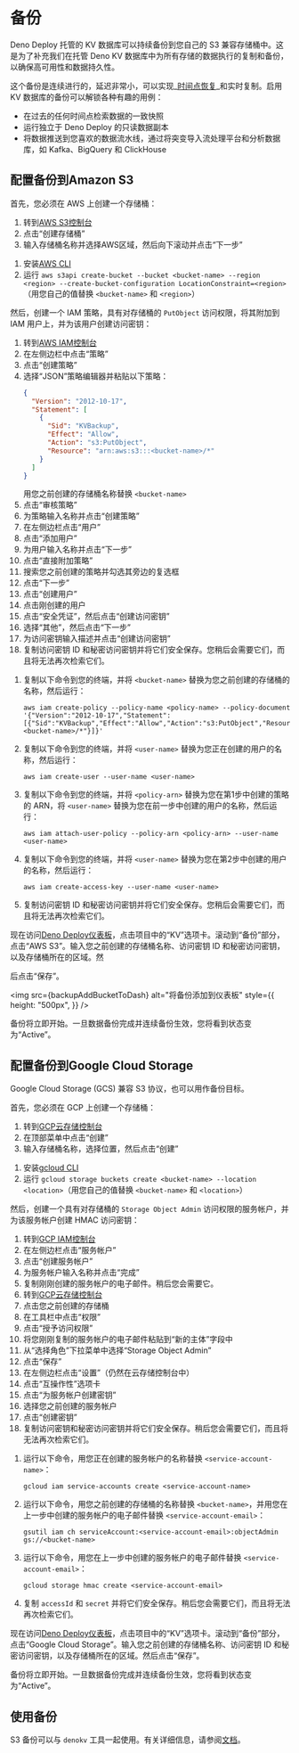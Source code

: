 
# 备份

<Admonition />

Deno Deploy 托管的 KV 数据库可以持续备份到您自己的 S3 兼容存储桶中。这是为了补充我们在托管 Deno KV 数据库中为所有存储的数据执行的复制和备份，以确保高可用性和数据持久性。

这个备份是连续进行的，延迟非常小，可以实现_[时间点恢复](https://en.wikipedia.org/wiki/Point-in-time_recovery)_和实时复制。启用 KV 数据库的备份可以解锁各种有趣的用例：

- 在过去的任何时间点检索数据的一致快照
- 运行独立于 Deno Deploy 的只读数据副本
- 将数据推送到您喜欢的数据流水线，通过将突变导入流处理平台和分析数据库，如 Kafka、BigQuery 和 ClickHouse

## 配置备份到Amazon S3

首先，您必须在 AWS 上创建一个存储桶：


<Tabs groupId="aws-tool">
<TabItem value="console" label="AWS控制台" default>

1. 转到[AWS S3控制台](https://s3.console.aws.amazon.com/s3/home)
2. 点击“创建存储桶”
3. 输入存储桶名称并选择AWS区域，然后向下滚动并点击“下一步”

</TabItem>
<TabItem value="cli" label="AWS CLI">

1. 安装[AWS CLI](https://docs.aws.amazon.com/cli/latest/userguide/getting-started-install.html)
2. 运行 `aws s3api create-bucket --bucket <bucket-name> --region <region> --create-bucket-configuration LocationConstraint=<region>`（用您自己的值替换 `<bucket-name>` 和 `<region>`）

</TabItem>
</Tabs>

然后，创建一个 IAM 策略，具有对存储桶的 `PutObject` 访问权限，将其附加到 IAM 用户上，并为该用户创建访问密钥：

<Tabs groupId="aws-tool">
<TabItem value="console" label="AWS控制台" default>

1. 转到[AWS IAM控制台](https://console.aws.amazon.com/iam/home)
2. 在左侧边栏中点击“策略”
3. 点击“创建策略”
4. 选择“JSON”策略编辑器并粘贴以下策略：
   ```json
   {
     "Version": "2012-10-17",
     "Statement": [
       {
         "Sid": "KVBackup",
         "Effect": "Allow",
         "Action": "s3:PutObject",
         "Resource": "arn:aws:s3:::<bucket-name>/*"
       }
     ]
   }
   ```
   用您之前创建的存储桶名称替换 `<bucket-name>`
5. 点击“审核策略”
6. 为策略输入名称并点击“创建策略”
7. 在左侧边栏点击“用户”
8. 点击“添加用户”
9. 为用户输入名称并点击“下一步”
10. 点击“直接附加策略”
11. 搜索您之前创建的策略并勾选其旁边的复选框
12. 点击“下一步”
13. 点击“创建用户”
14. 点击刚创建的用户
15. 点击“安全凭证”，然后点击“创建访问密钥”
16. 选择“其他”，然后点击“下一步”
17. 为访问密钥输入描述并点击“创建访问密钥”
18. 复制访问密钥 ID 和秘密访问密钥并将它们安全保存。您稍后会需要它们，而且将无法再次检索它们。

</TabItem>
<TabItem value="cli" label="AWS CLI">

1. 复制以下命令到您的终端，并将 `<bucket-name>` 替换为您之前创建的存储桶的名称，然后运行：
   ```
   aws iam create-policy --policy-name <policy-name> --policy-document '{"Version":"2012-10-17","Statement":[{"Sid":"KVBackup","Effect":"Allow","Action":"s3:PutObject","Resource":"arn:aws:s3:::<bucket-name>/*"}]}'
   ```
2. 复制以下命令到您的终端，并将 `<user-name>` 替换为您正在创建的用户的名称，然后运行：
   ```
   aws iam create-user --user-name <user-name>
   ```
3. 复制以下命令到您的终端，并将 `<policy-arn>` 替换为您在第1步中创建的策略的 ARN，将 `<user-name>` 替换为您在前一步中创建的用户的名称，然后运行：
   ```
   aws iam attach-user-policy --policy-arn <policy-arn> --user-name <user-name>
   ```
4. 复制以下命令到您的终端，并将 `<user-name>` 替换为您在第2步中创建的用户的名称，然后运行：
   ```
   aws iam create-access-key --user-name <user-name>
   ```
5. 复制访问密钥 ID 和秘密访问密钥并将它们安全保存。您稍后会需要它们，而且将无法再次检索它们。

</TabItem>
</Tabs>

现在访问[Deno Deploy仪表板](https://dash.deno.com)，点击项目中的“KV”选项卡。滚动到“备份”部分，点击“AWS S3”。输入您之前创建的存储桶名称、访问密钥 ID 和秘密访问密钥，以及存储桶所在的区域。然

后点击“保存”。

<img
  src={backupAddBucketToDash}
  alt="将备份添加到仪表板"
  style={{
    height: "500px",
  }}
/>

备份将立即开始。一旦数据备份完成并连续备份生效，您将看到状态变为“Active”。

## 配置备份到Google Cloud Storage

Google Cloud Storage (GCS) 兼容 S3 协议，也可以用作备份目标。

首先，您必须在 GCP 上创建一个存储桶：

<Tabs groupId="gcp-tool">
<TabItem value="console" label="GCP控制台" default>

1. 转到[GCP云存储控制台](https://console.cloud.google.com/storage/browser)
2. 在顶部菜单中点击“创建”
3. 输入存储桶名称，选择位置，然后点击“创建”

</TabItem>
<TabItem value="cli" label="gcloud CLI">

1. 安装[gcloud CLI](https://cloud.google.com/sdk/docs/install)
2. 运行 `gcloud storage buckets create <bucket-name> --location <location>`（用您自己的值替换 `<bucket-name>` 和 `<location>`）

</TabItem>
</Tabs>

然后，创建一个具有对存储桶的 `Storage Object Admin` 访问权限的服务帐户，并为该服务帐户创建 HMAC 访问密钥：

<Tabs groupId="gcp-tool">
<TabItem value="console" label="GCP控制台" default>

1. 转到[GCP IAM控制台](https://console.cloud.google.com/iam-admin/iam)
2. 在左侧边栏点击“服务帐户”
3. 点击“创建服务帐户”
4. 为服务帐户输入名称并点击“完成”
5. 复制刚刚创建的服务帐户的电子邮件。稍后您会需要它。
6. 转到[GCP云存储控制台](https://console.cloud.google.com/storage/browser)
7. 点击您之前创建的存储桶
8. 在工具栏中点击“权限”
9. 点击“授予访问权限”
10. 将您刚刚复制的服务帐户的电子邮件粘贴到“新的主体”字段中
11. 从“选择角色”下拉菜单中选择“Storage Object Admin”
12. 点击“保存”
13. 在左侧边栏点击“设置”（仍然在云存储控制台中）
14. 点击“互操作性”选项卡
15. 点击“为服务帐户创建密钥”
16. 选择您之前创建的服务帐户
17. 点击“创建密钥”
18. 复制访问密钥和秘密访问密钥并将它们安全保存。稍后您会需要它们，而且将无法再次检索它们。

</TabItem>
<TabItem value="cli" label="gcloud CLI">

1. 运行以下命令，用您正在创建的服务帐户的名称替换 `<service-account-name>`：
   ```
   gcloud iam service-accounts create <service-account-name>
   ```
2. 运行以下命令，用您之前创建的存储桶的名称替换 `<bucket-name>`，并用您在上一步中创建的服务帐户的电子邮件替换 `<service-account-email>`：
   ```
   gsutil iam ch serviceAccount:<service-account-email>:objectAdmin gs://<bucket-name>
   ```
3. 运行以下命令，用您在上一步中创建的服务帐户的电子邮件替换 `<service-account-email>`：
   ```
   gcloud storage hmac create <service-account-email>
   ```
4. 复制 `accessId` 和 `secret` 并将它们安全保存。稍后您会需要它们，而且将无法再次检索它们。

</TabItem>
</Tabs>

现在访问[Deno Deploy仪表板](https://dash.deno.com)，点击项目中的“KV”选项卡。滚动到“备份”部分，点击“Google Cloud Storage”。输入您之前创建的存储桶名称、访问密钥 ID 和秘密访问密钥，以及存储桶所在的区域。然后点击“保存”。

备份将立即开始。一旦数据备份完成并连续备份生效，您将看到状态变为“Active”。

## 使用备份

S3 备份可以与 `denokv` 工具一起使用。有关详细信息，请参阅[文档](https://github.com/denoland/denokv)。